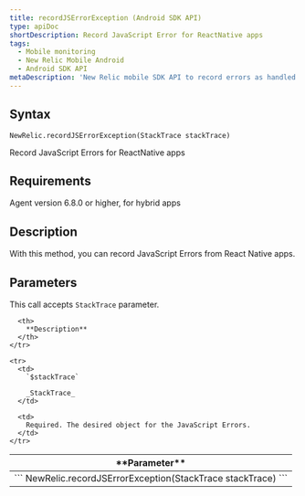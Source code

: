 ```yaml
---
title: recordJSErrorException (Android SDK API)
type: apiDoc
shortDescription: Record JavaScript Error for ReactNative apps
tags:
  - Mobile monitoring
  - New Relic Mobile Android
  - Android SDK API
metaDescription: 'New Relic mobile SDK API to record errors as handled exception events.'
---
```


## Syntax

```
NewRelic.recordJSErrorException(StackTrace stackTrace)
```

Record JavaScript Errors for ReactNative apps

## Requirements

Agent version 6.8.0 or higher, for hybrid apps

## Description

With this method, you can record JavaScript Errors from React Native apps.


## Parameters

This call accepts `StackTrace` parameter.

<table>
  <thead>
    <tr>
      <th width={200}>
        **Parameter**
      </th>

      <th>
        **Description**
      </th>
    </tr>
  </thead>

  <tbody>
    <tr>
      <td colSpan={2}>
        ```
        NewRelic.recordJSErrorException(StackTrace stackTrace)
        ```
      </td>
    </tr>

    <tr>
      <td>
        `$stackTrace`

        _StackTrace_
      </td>

      <td>
        Required. The desired object for the JavaScript Errors.
      </td>
    </tr>
  </tbody>
</table>
